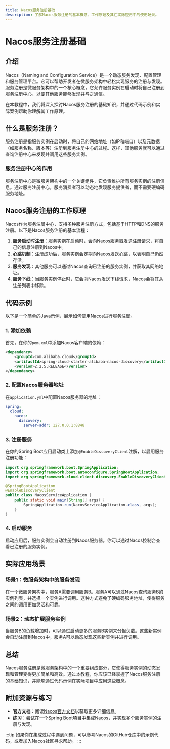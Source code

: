 ```yaml
---
title: Nacos服务注册基础
description: 了解Nacos服务注册的基本概念、工作原理及其在实际应用中的使用场景。
---
```


# Nacos服务注册基础

## 介绍

Nacos（Naming and Configuration Service）是一个动态服务发现、配置管理和服务管理平台。它可以帮助开发者在微服务架构中轻松实现服务的注册与发现。服务注册是微服务架构中的一个核心概念，它允许服务实例在启动时将自己注册到服务注册中心，以便其他服务能够发现并与之通信。

在本教程中，我们将深入探讨Nacos服务注册的基础知识，并通过代码示例和实际案例帮助你理解其工作原理。

## 什么是服务注册？

服务注册是指服务实例在启动时，将自己的网络地址（如IP和端口）以及元数据（如服务名称、版本等）注册到服务注册中心的过程。这样，其他服务就可以通过查询注册中心来发现并调用这些服务实例。

### 服务注册中心的作用

服务注册中心是微服务架构中的一个关键组件，它负责维护所有服务实例的注册信息。通过服务注册中心，服务消费者可以动态地发现服务提供者，而不需要硬编码服务地址。

## Nacos服务注册的工作原理

Nacos作为服务注册中心，支持多种服务注册方式，包括基于HTTP和DNS的服务注册。以下是Nacos服务注册的基本流程：

1. **服务启动时注册**：服务实例在启动时，会向Nacos服务器发送注册请求，将自己的信息注册到Nacos中。
2. **心跳机制**：注册成功后，服务实例会定期向Nacos发送心跳，以表明自己仍然存活。
3. **服务发现**：其他服务可以通过Nacos查询已注册的服务实例，并获取其网络地址。
4. **服务下线**：当服务实例停止时，它会向Nacos发送下线请求，Nacos会将其从注册列表中移除。

## 代码示例

以下是一个简单的Java示例，展示如何使用Nacos进行服务注册。

### 1. 添加依赖

首先，在你的`pom.xml`中添加Nacos客户端的依赖：

```xml
<dependency>
    <groupId>com.alibaba.cloud</groupId>
    <artifactId>spring-cloud-starter-alibaba-nacos-discovery</artifactId>
    <version>2.2.5.RELEASE</version>
</dependency>
```

### 2. 配置Nacos服务器地址

在`application.yml`中配置Nacos服务器的地址：

```yaml
spring:
  cloud:
    nacos:
      discovery:
        server-addr: 127.0.0.1:8848
```

### 3. 注册服务

在你的Spring Boot应用启动类上添加`@EnableDiscoveryClient`注解，以启用服务注册功能：

```java
import org.springframework.boot.SpringApplication;
import org.springframework.boot.autoconfigure.SpringBootApplication;
import org.springframework.cloud.client.discovery.EnableDiscoveryClient;

@SpringBootApplication
@EnableDiscoveryClient
public class NacosServiceApplication {
    public static void main(String[] args) {
        SpringApplication.run(NacosServiceApplication.class, args);
    }
}
```

### 4. 启动服务

启动应用后，服务实例会自动注册到Nacos服务器。你可以通过Nacos控制台查看已注册的服务实例。

## 实际应用场景

### 场景1：微服务架构中的服务发现

在一个微服务架构中，服务A需要调用服务B。服务A可以通过Nacos查询服务B的实例列表，并选择一个实例进行调用。这种方式避免了硬编码服务地址，使得服务之间的调用更加灵活和可靠。

### 场景2：动态扩展服务实例

当服务B的负载增加时，可以通过启动更多的服务B实例来分担负载。这些新实例会自动注册到Nacos中，服务A可以动态发现这些新实例并进行调用。

## 总结

Nacos服务注册是微服务架构中的一个重要组成部分，它使得服务实例的动态发现和管理变得更加简单和高效。通过本教程，你应该已经掌握了Nacos服务注册的基础知识，并能够通过代码示例在实际项目中应用这些概念。

## 附加资源与练习

- **官方文档**：阅读[Nacos官方文档](https://nacos.io/zh-cn/docs/what-is-nacos.html)以获取更多详细信息。
- **练习**：尝试在一个Spring Boot项目中集成Nacos，并实现多个服务实例的注册与发现。

:::tip
如果你在集成过程中遇到问题，可以参考Nacos的GitHub仓库中的示例代码，或者加入Nacos社区寻求帮助。
:::